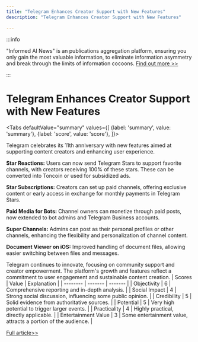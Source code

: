```yaml
---
title: "Telegram Enhances Creator Support with New Features"
description: "Telegram Enhances Creator Support with New Features"

---
```



:::info

"Informed AI News" is an publications aggregation platform, ensuring you only gain the most valuable information, to eliminate information asymmetry and break through the limits of information cocoons.  [Find out more >>](/)

:::

# Telegram Enhances Creator Support with New Features


<Tabs
	defaultValue="summary"
	values={[
	{label: 'summary', value: 'summary'},
	{label: 'score', value: 'score'},
]}>
<TabItem value="summary">


Telegram celebrates its 11th anniversary with new features aimed at supporting content creators and enhancing user experience.

**Star Reactions:** Users can now send Telegram Stars to support favorite channels, with creators receiving 100% of these stars. These can be converted into Toncoin or used for subsidized ads.

**Star Subscriptions:** Creators can set up paid channels, offering exclusive content or early access in exchange for monthly payments in Telegram Stars.

**Paid Media for Bots:** Channel owners can monetize through paid posts, now extended to bot admins and Telegram Business accounts.

**Super Channels:** Admins can post as their personal profiles or other channels, enhancing the flexibility and personalization of channel content.

**Document Viewer on iOS:** Improved handling of document files, allowing easier switching between files and messages.

Telegram continues to innovate, focusing on community support and creator empowerment. The platform's growth and features reflect a commitment to user engagement and sustainable content creation.
</TabItem>
<TabItem value="score">
	| Scores     | Value   | Explanation |
	| -------- | ------- | ------- |
	| Objectivity  | 6    | Comprehensive reporting and in-depth analysis.    |
	| Social Impact | 4     | Strong social discussion, influencing some public opinion.    |
	| Credibility    | 5    | Solid evidence from authoritative sources.    |
	| Potential    | 5    | Very high potential to trigger larger events.    |
	| Practicality    | 4    | Highly practical, directly applicable.    |
	| Entertainment Value    | 3    | Some entertainment value, attracts a portion of the audience.    |
</TabItem>
</Tabs>

[Full article>>](https://telegram.org/blog/superchannels-star-reactions-subscriptions)
